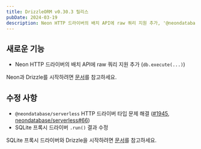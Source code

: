 ```yaml
---
title: DrizzleORM v0.30.3 릴리스
pubDate: 2024-03-19
description: Neon HTTP 드라이버의 배치 API에 raw 쿼리 지원 추가, '@neondatabase/serverless' HTTP 드라이버 타입 문제 수정, sqlite-proxy 드라이버 '.run()' 결과 수정
---
```


## 새로운 기능

- Neon HTTP 드라이버의 배치 API에 raw 쿼리 지원 추가 (`db.execute(...)`)

Neon과 Drizzle를 시작하려면 [문서](/docs/get-started-postgresql#neon)를 참고하세요.


## 수정 사항

- `@neondatabase/serverless` HTTP 드라이버 타입 문제 해결 ([#1945](https://github.com/drizzle-team/drizzle-orm/issues/1945), [neondatabase/serverless#66](https://github.com/neondatabase/serverless/issues/66))
- SQLite 프록시 드라이버 `.run()` 결과 수정

SQLite 프록시 드라이버와 Drizzle을 시작하려면 [문서](/docs/get-started-sqlite#http-proxy)를 참고하세요.


